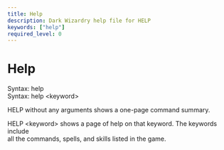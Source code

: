 ```yaml
---
title: Help
description: Dark Wizardry help file for HELP
keywords: ["help"]
required_level: 0
---
```


# Help

Syntax: help  
Syntax: help \<keyword\>  

HELP without any arguments shows a one-page command summary.  

HELP \<keyword\> shows a page of help on that keyword.  The keywords include  
all the commands, spells, and skills listed in the game.